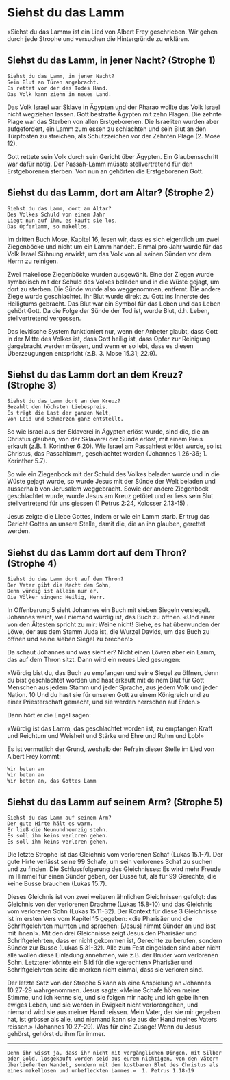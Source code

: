 # Siehst du das Lamm {#siehst-du-das-lamm}

«Siehst du das Lamm» ist ein Lied von Albert Frey geschrieben. Wir gehen durch jede Strophe und versuchen die Hintergründe zu erklären.


## Siehst du das Lamm, in jener Nacht? (Strophe 1)

```block
Siehst du das Lamm, in jener Nacht?
Sein Blut an Türen angebracht.
Es rettet vor der des Todes Hand.
Das Volk kann ziehn in neues Land.
```

Das Volk Israel war Sklave in Ägypten und der Pharao wollte das Volk Israel nicht wegziehen lassen. Gott bestrafte Ägypten mit zehn Plagen. Die zehnte Plage war das Sterben von allen Erstgeborenen. Die Israeliten wurden aber aufgefordert, ein Lamm zum essen zu schlachten und sein Blut an den Türpfosten zu streichen, als Schutzzeichen vor der Zehnten Plage (2. Mose 12).

Gott rettete sein Volk durch sein Gericht über Ägypten. Ein Glaubensschritt war dafür nötig. Der Passah-Lamm müsste stellvertretend für den Erstgeborenen sterben. Von nun an gehörten die Erstgeborenen Gott. 

## Siehst du das Lamm, dort am Altar? (Strophe 2)

```block
Siehst du das Lamm, dort am Altar?
Des Volkes Schuld von einem Jahr
Liegt nun auf ihm, es kauft sie los,
Das Opferlamm, so makellos.
```

Im dritten Buch Mose, Kapitel 16, lesen wir, dass es sich eigentlich um zwei Ziegenböcke und nicht um ein Lamm handelt. Einmal pro Jahr wurde für das Volk Israel Sühnung erwirkt, um das Volk von all seinen Sünden vor dem Herrn zu reinigen.

Zwei makellose Ziegenböcke wurden ausgewählt. Eine der Ziegen wurde symbolisch mit der Schuld des Volkes beladen und in die Wüste gejagt, um dort zu sterben. Die Sünde wurde also weggenommen, entfernt. Die andere Ziege wurde geschlachtet. Ihr Blut wurde direkt zu Gott ins Innerste des Heiligtums gebracht. Das Blut war ein Symbol für das Leben und das Leben gehört Gott. Da die Folge der Sünde der Tod ist, wurde Blut, d.h. Leben, stellvertretend vergossen.

Das levitische System funktioniert nur, wenn der Anbeter glaubt, dass Gott in der Mitte des Volkes ist, dass Gott heilig ist, dass Opfer zur Reinigung dargebracht werden müssen, und wenn er so lebt, dass es diesen Überzeugungen entspricht (z.B. 3. Mose 15.31; 22.9). 

## Siehst du das Lamm dort an dem Kreuz? (Strophe 3)

```block
Siehst du das Lamm dort an dem Kreuz?
Bezahlt den höchsten Liebespreis.
Es trägt die Last der ganzen Welt,
Von Leid und Schmerzen ganz entstellt.
```

So wie Israel aus der Sklaverei in Ägypten erlöst wurde, sind die, die an Christus glauben, von der Sklaverei der Sünde erlöst, mit einem Preis erkauft (z.B. 1. Korinther 6.20). Wie Israel am Passahfest erlöst wurde, so ist Christus, das Passahlamm, geschlachtet worden (Johannes 1.26-36; 1. Korinther 5.7). 

So wie ein Ziegenbock mit der Schuld des Volkes beladen wurde und in die Wüste gejagt wurde, so wurde Jesus mit der Sünde der Welt beladen und ausserhalb von Jerusalem weggebracht. Sowie der andere Ziegenbock geschlachtet wurde, wurde Jesus am Kreuz getötet und er liess sein Blut stellvertretend für uns giessen (1 Petrus 2:24, Kolosser 2.13-15) .

Jesus zeigte die Liebe Gottes, indem er wie ein Lamm starb. Er trug das Gericht Gottes an unsere Stelle, damit die, die an ihn glauben, gerettet werden.

## Siehst du das Lamm dort auf dem Thron? (Strophe 4)

```block
Siehst du das Lamm dort auf dem Thron?
Der Vater gibt die Macht dem Sohn,
Denn würdig ist allein nur er.
Die Völker singen: Heilig, Herr.
```

In Offenbarung 5 sieht Johannes ein Buch mit sieben Siegeln versiegelt. Johannes weint, weil niemand würdig ist, das Buch zu öffnen. «Und einer von den Ältesten spricht zu mir: Weine nicht! Siehe, es hat überwunden der Löwe, der aus dem Stamm Juda ist, die Wurzel Davids, um das Buch zu öffnen und seine sieben Siegel zu brechen!»

Da schaut Johannes und was sieht er? Nicht einen Löwen aber ein Lamm, das auf dem Thron sitzt. Dann wird ein neues Lied gesungen:

«Würdig bist du, das Buch zu empfangen und seine Siegel zu öffnen, denn du bist geschlachtet worden und hast erkauft mit deinem Blut für Gott Menschen aus jedem Stamm und jeder Sprache, aus jedem Volk und jeder Nation. 10 Und du hast sie für unseren Gott zu einem Königreich und zu einer Priesterschaft gemacht, und sie werden herrschen auf Erden.»

Dann hört er die Engel sagen:

«Würdig ist das Lamm, das geschlachtet worden ist, zu empfangen Kraft und Reichtum und Weisheit und Stärke und Ehre und Ruhm und Lob!»

Es ist vermutlich der Grund, weshalb der Refrain dieser Stelle im Lied von Albert Frey kommt:

```block
Wir beten an
Wir beten an
Wir beten an, das Gottes Lamm
```

## Siehst du das Lamm auf seinem Arm? (Strophe 5)

```block
Siehst du das Lamm auf seinem Arm?
Der gute Hirte hält es warm.
Er ließ die Neunundneunzig stehn.
Es soll ihm keins verloren gehen.
Es soll ihm keins verloren gehen.
```

Die letzte Strophe ist das Gleichnis vom verlorenen Schaf (Lukas 15.1-7). Der gute Hirte verlässt seine 99 Schafe, um sein verlorenes Schaf zu suchen und zu finden. Die Schlussfolgerung des Gleichnisses: Es wird mehr Freude im Himmel für einen Sünder geben, der Busse tut, als für 99 Gerechte, die keine Busse brauchen (Lukas 15.7). 

Dieses Gleichnis ist von zwei weiteren ähnlichen Gleichnissen gefolgt: das Gleichnis von der verlorenen Drachme (Lukas 15.8-10) und das Gleichnis vom verlorenen Sohn (Lukas 15.11-32). Der Kontext für diese 3 Gleichnisse ist im ersten Vers vom Kapitel 15 gegeben: «die Pharisäer und die Schriftgelehrten murrten und sprachen: [Jesus] nimmt Sünder an und isst mit ihnen!». Mit den drei Gleichnisse zeigt Jesus den Pharisäer und Schriftgelehrten, dass er nicht gekommen ist, Gerechte zu berufen, sondern Sünder zur Busse (Lukas 5.31-32). Alle zum Fest eingeladen sind aber nicht alle wollen diese Einladung annehmen, wie z.B. der Bruder vom verlorenen Sohn. Letzterer könnte ein Bild für die «gerechten» Pharisäer und Schriftgelehrten sein: die merken nicht einmal, dass sie verloren sind.

Der letzte Satz von der Strophe 5 kann als eine Anspielung an Johannes 10.27-29 wahrgenommen. Jesus sagte: «Meine Schafe hören meine Stimme, und ich kenne sie, und sie folgen mir nach; und ich gebe ihnen ewiges Leben, und sie werden in Ewigkeit nicht verlorengehen, und niemand wird sie aus meiner Hand reissen. Mein Vater, der sie mir gegeben hat, ist grösser als alle, und niemand kann sie aus der Hand meines Vaters reissen.» (Johannes 10.27-29). Was für eine Zusage! Wenn du Jesus gehörst, gehörst du ihm für immer.

---

```block
Denn ihr wisst ja, dass ihr nicht mit vergänglichen Dingen, mit Silber oder Gold, losgekauft worden seid aus eurem nichtigen, von den Vätern überlieferten Wandel, sondern mit dem kostbaren Blut des Christus als eines makellosen und unbefleckten Lammes.»  1. Petrus 1.18-19
```

